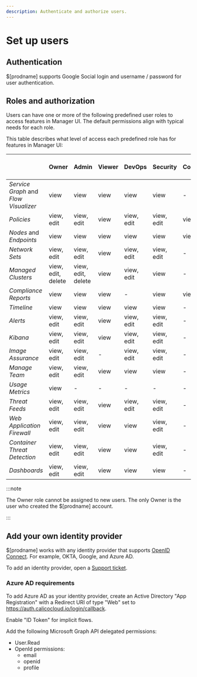 ```yaml
---
description: Authenticate and authorize users.
---
```


# Set up users

## Authentication

$[prodname] supports Google Social login and username / password for user authentication.

## Roles and authorization

Users can have one or more of the following predefined user roles to access features in Manager UI.
The default permissions align with typical needs for each role.

This table describes what level of access each predefined role has for features in Manager UI:

|                                       | Owner              | Admin              | Viewer | DevOps     | Security   | Compliance | Usage Metrics | Image Assurance Admin | Dashboards Admin |
| ------------------------------------- | ------------------ | ------------------ | ------ | ---------- | ---------- | ---------- | ------------- | --------------------- | ---------------- |
| _Service Graph_ and _Flow Visualizer_ | view               | view               | view   | view       | view       | -          | -             | -                     | -                |
| _Policies_                            | view, edit         | view, edit         | view   | view, edit | view, edit | view       | -             | -                     | -                |
| _Nodes_ and _Endpoints_               | view               | view               | view   | view       | view       | view       | -             | -                     | -                |
| _Network Sets_                        | view, edit         | view, edit         | view   | view, edit | view, edit | -          | -             | -                     | -                |
| _Managed Clusters_                    | view, edit, delete | view, edit, delete | view   | view, edit | view       | -          | -             | -                     | -                |
| _Compliance Reports_                  | view               | view               | view   | -          | view       | view       | -             | -                     | -                |
| _Timeline_                            | view               | view               | view   | view       | view       | -          | -             | -                     | -                |
| _Alerts_                              | view, edit         | view, edit         | view   | view, edit | view, edit | -          | -             | -                     | -                |
| _Kibana_                              | view, edit         | view, edit         | view   | view, edit | view, edit | -          | -             | -                     | -                |
| _Image Assurance_                     | view, edit         | view, edit         | -      | view, edit | view, edit | -          | -             | view, edit            | -                |
| _Manage Team_                         | view, edit         | view, edit         | view   | view       | view       | -          | -             | -                     | -                |
| _Usage Metrics_                       | view               | -                  | -      | -          | -          | -          | view          | -                     | -                |
| _Threat Feeds_                        | view, edit         | view, edit         | view   | view, edit | view, edit | -          | -             | -                     | -                |
| _Web Application Firewall_            | view, edit         | view, edit         | view   | view       | view, edit | -          | -             | -                     | -                |
| _Container Threat Detection_          | view, edit         | view, edit         | view   | view       | view, edit | -          | -             | -                     | -                |
| _Dashboards_                          | view, edit         | view, edit         | view   | view       | view       | -          | -             | -                     | view, edit       |

:::note

The Owner role cannot be assigned to new users. The only Owner is the user who created the $[prodname] account.

:::

## Add your own identity provider

$[prodname] works with any identity provider that supports [OpenID Connect](https://openid.net/connect/). For example, OKTA, Google, and Azure AD.

To add an identity provider, open a [Support ticket](https://support.tigera.io/).

### Azure AD requirements

To add Azure AD as your identity provider, create an Active Directory "App Registration" with a Redirect URI of type "Web" set to https://auth.calicocloud.io/login/callback.

Enable "ID Token" for implicit flows.

Add the following Microsoft Graph API delegated permissions:

- User.Read
- OpenId permissions:
  - email
  - openid
  - profile
